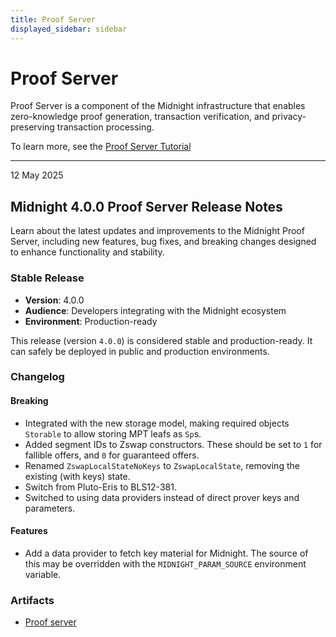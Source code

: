 ```yaml
---
title: Proof Server
displayed_sidebar: sidebar
---
```


# Proof Server

Proof Server is a component of the Midnight infrastructure that enables zero-knowledge proof generation, transaction verification, and privacy-preserving transaction processing.

To learn more, see the [Proof Server Tutorial](../../develop/tutorial/using/proof-server)

---

<div 
  style={{
    marginTop: '0',
    fontSize: '1rem',
    fontWeight: 'normal',
    marginBottom: '0.5rem'
  }}
>
  12 May 2025
</div>

## Midnight 4.0.0 Proof Server Release Notes

Learn about the latest updates and improvements to the Midnight Proof Server, including new features, bug fixes, and breaking changes designed to enhance functionality and stability.

### Stable Release

* **Version**: 4.0.0
* **Audience**: Developers integrating with the Midnight ecosystem
* **Environment**: Production-ready

This release (version `4.0.0`) is considered stable and production-ready. It can safely be deployed in public and production environments.

### Changelog

#### Breaking

- Integrated with the new storage model, making required objects `Storable` to allow storing MPT leafs as `Sp`s.
- Added segment IDs to Zswap constructors. These should be set to `1` for fallible offers, and `0` for guaranteed offers.
- Renamed `ZswapLocalStateNoKeys` to `ZswapLocalState`, removing the existing (with keys) state.
- Switch from Pluto-Eris to BLS12-381.
- Switched to using data providers instead of direct prover keys and parameters.

#### Features

- Add a data provider to fetch key material for Midnight. The source of this may be overridden with the `MIDNIGHT_PARAM_SOURCE` environment variable.

### Artifacts

- [Proof server](https://hub.docker.com/r/midnightnetwork/proof-server/)
